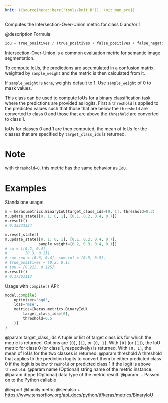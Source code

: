 ```yaml
---
knit: ({source(here::here("tools/knit.R")); knit_man_src})
---
```

Computes the Intersection-Over-Union metric for class 0 and/or 1.

@description
Formula:

```python
iou = true_positives / (true_positives + false_positives + false_negatives)
```
Intersection-Over-Union is a common evaluation metric for semantic image
segmentation.

To compute IoUs, the predictions are accumulated in a confusion matrix,
weighted by `sample_weight` and the metric is then calculated from it.

If `sample_weight` is `None`, weights default to 1.
Use `sample_weight` of 0 to mask values.

This class can be used to compute IoUs for a binary classification task
where the predictions are provided as logits. First a `threshold` is applied
to the predicted values such that those that are below the `threshold` are
converted to class 0 and those that are above the `threshold` are converted
to class 1.

IoUs for classes 0 and 1 are then computed, the mean of IoUs for the classes
that are specified by `target_class_ids` is returned.

# Note
with `threshold=0`, this metric has the same behavior as `IoU`.

# Examples
Standalone usage:

```python
m = keras.metrics.BinaryIoU(target_class_ids=[0, 1], threshold=0.3)
m.update_state([0, 1, 0, 1], [0.1, 0.2, 0.4, 0.7])
m.result()
# 0.33333334
```

```python
m.reset_state()
m.update_state([0, 1, 0, 1], [0.1, 0.2, 0.4, 0.7],
               sample_weight=[0.2, 0.3, 0.4, 0.1])
# cm = [[0.2, 0.4],
#        [0.3, 0.1]]
# sum_row = [0.6, 0.4], sum_col = [0.5, 0.5],
# true_positives = [0.2, 0.1]
# iou = [0.222, 0.125]
m.result()
# 0.17361112
```

Usage with `compile()` API:

```python
model.compile(
    optimizer='sgd',
    loss='mse',
    metrics=[keras.metrics.BinaryIoU(
        target_class_ids=[0],
        threshold=0.5
    )]
)
```

@param target_class_ids A tuple or list of target class ids for which the
    metric is returned. Options are `[0]`, `[1]`, or `[0, 1]`. With
    `[0]` (or `[1]`), the IoU metric for class 0 (or class 1,
    respectively) is returned. With `[0, 1]`, the mean of IoUs for the
    two classes is returned.
@param threshold A threshold that applies to the prediction logits to convert
    them to either predicted class 0 if the logit is below `threshold`
    or predicted class 1 if the logit is above `threshold`.
@param name (Optional) string name of the metric instance.
@param dtype (Optional) data type of the metric result.
@param ... Passed on to the Python callable

@export
@family metric
@seealso
+ <https://www.tensorflow.org/api_docs/python/tf/keras/metrics/BinaryIoU>
